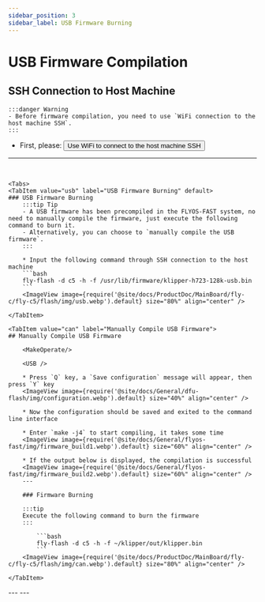 ```yaml
---
sidebar_position: 3
sidebar_label: USB Firmware Burning
---
```






# USB Firmware Compilation

## SSH Connection to Host Machine

    :::danger Warning
    - Before firmware compilation, you need to use `WiFi connection to the host machine SSH`.
    :::

 * First, please: <Button variant="contained" disableElevation component="a" rel="noopener" href="/docs/ProductDoc/MainBoard/fly-c/fly-c5/ssh#using-wifi-to-connect-to-the-host-machine-ssh">Use WiFi to connect to the host machine SSH</Button>  
 ---
 <br/>

    <Tabs>
    <TabItem value="usb" label="USB Firmware Burning" default>
    ### USB Firmware Burning
        :::tip Tip
        - A USB firmware has been precompiled in the FLYOS-FAST system, no need to manually compile the firmware, just execute the following command to burn it.
        - Alternatively, you can choose to `manually compile the USB firmware`.
        :::

        * Input the following command through SSH connection to the host machine
        ```bash
        fly-flash -d c5 -h -f /usr/lib/firmware/klipper-h723-128k-usb.bin
        ```
        <ImageView image={require('@site/docs/ProductDoc/MainBoard/fly-c/fly-c5/flash/img/usb.webp').default} size="80%" align="center" />
    
    </TabItem>

    <TabItem value="can" label="Manually Compile USB Firmware">
    ## Manually Compile USB Firmware

        <MakeOperate/>
    
        <USB />
    
        * Press `Q` key, a `Save configuration` message will appear, then press `Y` key
        <ImageView image={require('@site/docs/General/dfu-flash/img/configuration.webp').default} size="40%" align="center" />
    
        * Now the configuration should be saved and exited to the command line interface
    
        * Enter `make -j4` to start compiling, it takes some time
        <ImageView image={require('@site/docs/General/flyos-fast/img/firmware_build1.webp').default} size="60%" align="center" />
    
        * If the output below is displayed, the compilation is successful
        <ImageView image={require('@site/docs/General/flyos-fast/img/firmware_build2.webp').default} size="60%" align="center" />
        ---
        
        ### Firmware Burning
        
        :::tip
        Execute the following command to burn the firmware
        :::
        
            ```bash
            fly-flash -d c5 -h -f ~/klipper/out/klipper.bin
            ```
        <ImageView image={require('@site/docs/ProductDoc/MainBoard/fly-c/fly-c5/flash/img/can.webp').default} size="80%" align="center" />

    </TabItem>
</Tabs>
---

<GetUsbID />
---
